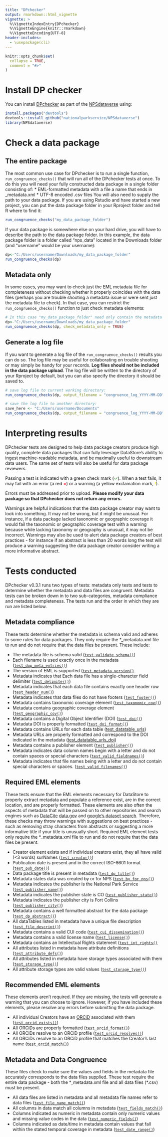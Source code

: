 ```yaml
---
title: "DPchecker"
output: rmarkdown::html_vignette
vignette: >
  %\VignetteIndexEntry{DPchecker}
  %\VignetteEngine{knitr::rmarkdown}
  %\VignetteEncoding{UTF-8}
header-includes:
  - \usepackage(cli)
---
```


```r
knitr::opts_chunk$set(
  collapse = TRUE,
  comment = "#>"
)
```

# Install DP checker

You can install [DPchecker](https://nationalparkservice.github.io/DPchecker/) as part of the [NPSdataverse](https://roblbaker.github.io/NPSdataverse/) using: 

```r
install.packages("devtools")
devtools::install_github("nationalparkservice/NPSdataverse")
library(NPSdataverse)
```

# Check a data package

## The entire package
The most common use case for DPchecker is to run a single function, `run_congruence_checks()` that will run all of the DPchecker tests at once. To do this you will need your fully constructed data package in a single folder consisting of:
* EML-formatted metadata with a file a name that ends in _metadata.xml
* UTF-8 encoded .csv files
You will also need to supply the path to your data package. If you are using Rstudio and have started a new project, you can put the data package folder in your Rproject folder and tell R where to find it:
```r
run_congruence_checks("my_data_package_folder")
```
If your data package is somewhere else on your hard drive, you will have to describe the path to the data package folder. In this example, the data package folder is a folder called "nps_data" located in the Downloads folder (and "username" would be your username):
```r
dp<-"C:/Users/username/Downloads/my_data_package_folder"
run_congruence_checks(dp)
```

## Metadata only
In some cases, you may want to check just the EML metadata file for completeness without checking whether it properly coincides with the data files (perhaps you are trouble shooting a metadata issue or were sent just the metadata file to check). In that case, you can restrict the `run_congruence_checks()` function to just check metadata elements:
```r
# In this case "my_data_package_folder" need only contain the metadata file but could include .csvs
dp<-"C:/Users/username/Downloads/my_data_package_folder"
run_congruence_checks(dp, check_metadata_only = TRUE)
```

## Generate a log file
If you want to generate a log file of the `run_congruence_checks()` results you can do so. The log file may be useful for collaborating on trouble shooting or may simply be handy for your records. **Log files should not be included in the data package upload**. The log file will be written to the directory of your Rproject by default, but you can also specify the directory it should be saved to.
```r
# save log file to current working directory:
run_congruence_checks(dp, output_filename = "congruence_log_YYYY-MM-DD")

# save the log file to another directory:
save_here <- "C:/Users/username/Documents"
run_congruence_checks(dp, output_filename = "congruence_log_YYYY-MM-DD", output_dir = save_here)
```

# Interpreting results

DPchecker tests are designed to help data package creators produce high quality, complete data packages that can fully leverage DataStore's ability to ingest machine-readable metadata, and be maximally useful to downstream data users. The same set of tests will also be useful for data package reviewers. 

Passing a test is indicated with a green check mark (<span style="color: green;">$\checkmark$</span>). When a test fails, it may fail with an error (a red <span style="color: red;">$\times$</span>) or a warning (a yellow exclamation mark, <span style="color: yellow;">!</span>). 

Errors must be addressed prior to upload. **Please modify your data package so that DPchecker does not return any errors.** 

Warnings are helpful indications that the data package creator may want to look into something. It may not be wrong, but it might be unusual. For instance, if a data package lacked taxonomic or geographic coverage it would fail the taxonomic or geographic coverage test with a warning because while lacking taxonomy or geography is unusual, it may not be incorrect. Warnings may also be used to alert data package creators of best practices - for instance if an abstract is less than 20 words long the test will produce a warning suggesting the data package creator consider writing a more informative abstract.

# Tests conducted

DPchecker v0.3.1 runs two types of tests: metadata only tests and tests to determine whether the metadata and data files are congruent.  Metadata tests can be broken down in to two sub-categories, metadata compliance and metadata completeness. The tests run and the order in which they are run are listed below.

## Metadata compliance
These tests determine whether the metadata is schema valid and adheres to some rules for data packages. They only require the *_metadata.xml file to run and do not require that the data files be present. These include:

* The metadata file is schema valid ([`test_validate_schema()`](../reference/test_validate_schema.html))
* Each filename is used exactly once in the metadata ([`test_dup_meta_entries()`](../reference/test_dup_meta_entries.html))
* The version of EML is supported ([`test_metadata_version()`](../reference/test_metadata_version.html)
* Metadata indicates that Each data file has a single-character field delimiter ([`test_delimiter()`](../reference/test_delimiter.html)) 
* Metadata indicates that each data file contains exactly one header row ([`test_header_num()`](../reference/test_header_num.html))
* Metadata indicates that data files do not have footers ([`test_footer()`](../reference/test_footer.html))
* Metadata contains taxonomic coverage element ([`test_taxonomic_cov()`](../reference/test_taxonomic_cov.html))
* Metadata contains geographic coverage element ([`test_geographic_cov()`](../reference/test_geographic_cov.html))
* Metadata contains a Digital Object Identifier (DOI) ([`test_doi()`](../reference/test_doi.html))
* Metadata DOI is properly formatted ([`test_doi_format()`](../reference/test_doi_format.html))
* Metadata contains URLs for each data table  ([test_datatable_urls](../reference/test_datatable_urls.html))
* Metadata URLs are properly formatted and correspond to the DOI indicated in the metadata ([test_datatable_urls_doi](../reference/test_datatable_urls_doi))
* Metadata contains a publisher element ([`test_publisher()`](../reference/test_publisher.html))
* Metadata indicates data column names begin with a letter and do not contain spaces or special characters ([`test_valid_fieldnames()`](../reference/test_valid_fieldnames.html))
* Metadata indicates that file names being with a letter and do not contain special characters or spaces. ([`test_valid_filenames()`](../reference/test_valid_filenames.html))

## Required EML elements
These tests ensure that the EML elements necessary for DataStore to properly extract metadata and populate a reference exist, are in the correct location, and are properly formatted. These elements are also often the aspects of metadata that will be passed on to other repositories and search engines such as [DataCite](https://datacite.org/) [data.gov](https://data.gov/) and [google's dataset search](https://datasetsearch.research.google.com/). Therefore, these checks may throw warnings with suggestions on best practices - such as removing stray characters from abstracts or suggesting a more informative title if your title is unusually short. Required EML element tests only require the *_metadata.xml file to run and do not require that the data files be present.

* Creator element exists and if individual creators exist, they all have valid (<3 words) surNames ([`test_creator()`](../reference/test_creator.html))
* Publication date is present and in the correct ISO-8601 format ([`test_pub_date()`](../reference/test_pub_date.html))
* Data package title is present in metadata ([`test_dp_title()`](../reference/test_dp_title.html))
* Metadata states data was created by or for NPS ([`test_by_for_nps()`](../reference/test_by_for_nps.html))
* Metadata indicates the publisher is the National Park Service ([`test_publisher_name()`](../reference/test_publisher_name.html))
* Metadata indicates the publisher state is CO  ([`test_publisher_state()`](../reference/test_publisher_state.html))
* Metadata indicates the publisher city is Fort Collins ([`test_publisher_city()`](../reference/test_publisher_city.html))
* Metadata contains a well formatted abstract for the data package ([`test_dp_abstract()`](../reference/test_dp_abstract.html))
* All dataTables listed in metadata have a unique file description ([`test_file_descript()`](../reference/test_file_descript.html))
* Metadata contains a valid CUI code ([`test_cui_dissemination()`](../reference/test_cui_dissemination.html))
* Metadata contains a valid license name ([`test_license()`](../reference/test_license.html))
* Metadata contains an Intellectual Rights statement ([`test_int_rights()`](../reference/test_int_rights.html)
* All attributes listed in metadata have attribute definitions ([`test_attribute_defs()`](../reference/test_attribute_defs.html))
* All attributes listed in metadata have storage types associated with them ([`test_storage_type()`](../reference/test_storage_type.html))
* All attribute storage types are valid values ([`test_storage_type()`](../reference/test_storage_type.html))

## Recommended EML elements
These elements aren't required. If they are missing, the tests will generate a warning that you can choose to ignore. However, if you have included these elements, please resolve any errors before submitting the data package.

* All individual Creators have an [ORCiD](https://orcid.org) associated with them ([`test_orcid_exists()`](../reference/test_orcid_exists.html))
* All ORCiDs are properly formatted ([`test_orcid_format()`](../reference/test_orcid_format.html))
* All ORCiDs resolve to an ORCiD profile ([`test_orcid_resolves()`](../reference/test_orcid_resolves.html))
* All ORCiDs resolve to an ORCiD profile that matches the Creator's last name ([`test_orcid_match()`](../reference/test_orcid_match.html))

## Metadata and Data Congruence
These files check to make sure the values and fields in the metadata file accurately corresponds to the data files supplied. These test require the entire data package - both the \*_metadata.xml file and all data files (*.csv) must be present.

* All data files are listed in metadata and all metadata file names refer to data files ([`test_file_name_match()`](../reference/test_file_name_match.html))
* All columns in data match all columns in metadata ([`test_fields_match()`](../reference/test_fields_match.html))
* Columns indicated as numeric in metadata contain only numeric values and missing value codes in the data ([`test_numeric_fields()`](../reference/test_numeric_fields.html))
* Columns indicated as date/time in metadata contain values that fall within the stated temporal coverage in metadata ([`test_date_range()`](../reference/test_date_range.html))
